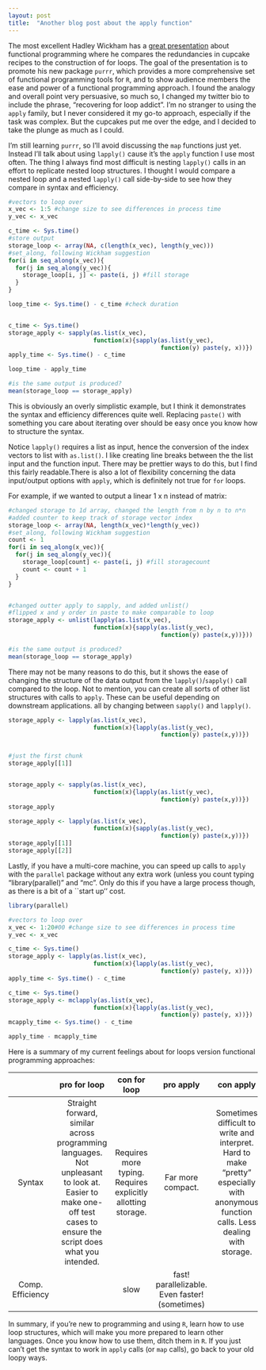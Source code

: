 ```yaml
---
layout: post
title:  "Another blog post about the apply function"
---
```


The most excellent Hadley Wickham has a [great presentation](https://www.youtube.com/watch?v=GyNqlOjhPCQ) about functional 
programming where he compares the redundancies in cupcake recipes to the 
construction of for loops. The goal of the presentation is to promote his
new package `purrr`, which provides a more comprehensive set of functional
programming tools for `R`, and to show audience members the ease and power of a
functional programming approach. I found the analogy and overall point very 
persuasive, so much so, I changed my twitter bio to include the phrase, 
"recovering for loop addict". I'm no stranger to using the `apply` family, but I
never considered it my go-to approach, especially if the task was complex. But
the cupcakes put me over the edge, and I decided to take the plunge as much as 
I could.


I'm still learning `purrr`, so I'll avoid discussing the `map` functions just 
yet. Instead I'll talk about using `lapply()` cause it's the `apply` function I 
use most often. The thing I always find most difficult is nesting `lapply()` 
calls in an effort to replicate nested loop structures. I thought I would
compare a nested loop and a nested `lapply()` call side-by-side to see how they
compare in syntax and efficiency.

```r
#vectors to loop over
x_vec <- 1:5 #change size to see differences in process time
y_vec <- x_vec

c_time <- Sys.time()
#store output
storage_loop <- array(NA, c(length(x_vec), length(y_vec)))
#set_along, following Wickham suggestion
for(i in seq_along(x_vec)){
  for(j in seq_along(y_vec)){
    storage_loop[i, j] <- paste(i, j) #fill storage
  }
}

loop_time <- Sys.time() - c_time #check duration


c_time <- Sys.time()
storage_apply <- sapply(as.list(x_vec), 
                        function(x){sapply(as.list(y_vec),
                                           function(y) paste(y, x))})
apply_time <- Sys.time() - c_time

loop_time - apply_time

#is the same output is produced?
mean(storage_loop == storage_apply)

```

This is obviously an overly simplistic example, but I think it demonstrates the 
syntax and efficiency differences quite well. Replacing `paste()` with something 
you care about iterating over should be easy once you know how to structure the 
syntax.

Notice `lapply()` requires a list as input, hence the conversion of the index 
vectors to list with `as.list()`. I like creating line breaks between the the 
list input and the function input. There may be prettier ways to do this, but I 
find this fairly readable.There is also a lot of flexibility concerning the data 
input/output options with `apply`, which is  definitely not true for `for` loops.

For example, if we wanted to output a linear 1 x n instead of matrix:
```r

#changed storage to 1d array, changed the length from n by n to n*n
#added counter to keep track of storage vector index
storage_loop <- array(NA, length(x_vec)*length(y_vec))
#set_along, following Wickham suggestion
count <- 1
for(i in seq_along(x_vec)){
  for(j in seq_along(y_vec)){
    storage_loop[count] <- paste(i, j) #fill storagecount
    count <- count + 1
  }
}


#changed outter apply to sapply, and added unlist()
#flipped x and y order in paste to make comparable to loop
storage_apply <- unlist(lapply(as.list(x_vec), 
                        function(x){sapply(as.list(y_vec), 
                                           function(y) paste(x,y))}))

#is the same output is produced?
mean(storage_loop == storage_apply)
```

There may not be many reasons to do this, but it shows the ease of changing 
the structure of the data output from the `lapply()`/`sapply()` call compared 
to the loop. Not to mention, you can create all sorts of other list structures 
with calls to `apply`. These can be useful depending on downstream 
applications. all by changing between `sapply()` and `lapply()`.

```r
storage_apply <- lapply(as.list(x_vec), 
                        function(x){lapply(as.list(y_vec), 
                                           function(y) paste(x,y))})


#just the first chunk
storage_apply[[1]]


storage_apply <- sapply(as.list(x_vec), 
                        function(x){lapply(as.list(y_vec), 
                                           function(y) paste(x,y))})
storage_apply

storage_apply <- lapply(as.list(x_vec), 
                        function(x){sapply(as.list(y_vec), 
                                           function(y) paste(x,y))})
storage_apply[[1]]
storage_apply[[2]]
```


Lastly, if you have a multi-core machine, you can speed up calls to `apply` with 
the `parallel` package without any extra work (unless you count typing 
"library(parallel)" and "mc". Only do this if you have a large process though,
as there is a bit of a ``start up'' cost.

```r
library(parallel)

#vectors to loop over
x_vec <- 1:20#00 #change size to see differences in process time
y_vec <- x_vec

c_time <- Sys.time()
storage_apply <- lapply(as.list(x_vec), 
                        function(x){lapply(as.list(y_vec), 
                                           function(y) paste(y, x))})
apply_time <- Sys.time() - c_time

c_time <- Sys.time()
storage_apply <- mclapply(as.list(x_vec), 
                        function(x){lapply(as.list(y_vec), 
                                           function(y) paste(y, x))})
mcapply_time <- Sys.time() - c_time

apply_time - mcapply_time

```


Here is a summary of my current feelings about for loops version functional 
programming approaches:


|        | pro for loop | con for loop | pro apply | con apply | 
|:------:|:--------------:|:--------------:|:-----------:|:-----------:|
| Syntax    | Straight forward, similar across programming languages. Not unpleasant to look at. Easier to make one-off test cases to ensure the script does what you intended. | Requires more typing. Requires explicitly allotting storage. | Far more compact. | Sometimes difficult to write and interpret. Hard to make "pretty" especially with anonymous function calls. Less dealing with storage. |
| Comp. Efficiency | | slow | fast! parallelizable. Even faster! (sometimes) |  |


In summary, if you're new to programming and using `R`, learn how to use loop 
structures, which will make you more prepared to learn other languages. Once 
you know how to use them, ditch them in `R`. If you just can't get the syntax
to work in `apply` calls (or `map` calls), go back to your old loopy ways. 
